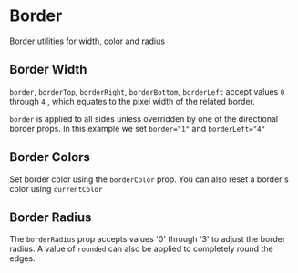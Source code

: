 
<Meta title="Utilities/Border" component={Lookingglass} argTypes={stories.argTypes} />

# Border

Border utilities for width, color and radius

<Canvas>
    <Story story={stories.BorderProps} name="Border Props" />
</Canvas>

<ArgsTable story="Border Props" />

## Border Width

`border`, `borderTop`, `borderRight`, `borderBottom`, `borderLeft` accept values `0` through `4`
, which equates to the pixel width of the related border.

`border` is applied to all sides unless overridden by one of the directional border props. In this
example we set `border="1"` and `borderLeft="4"`

<Canvas>
    <Story story={stories.BorderWidth} />
</Canvas>

## Border Colors

Set border color using the `borderColor` prop. You can also reset a border's color using `currentColor`

<Canvas>
    <Story story={stories.BorderColor} />
</Canvas>

## Border Radius

The `borderRadius` prop accepts values '0' through '3' to adjust the border radius.
A value of `rounded` can also be applied to completely round the edges.

<Canvas>
    <Story story={stories.BorderRadius} />
</Canvas>
